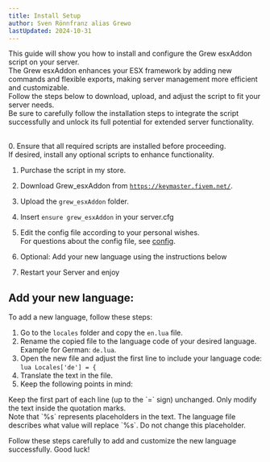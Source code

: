 ```yaml
---
title: Install Setup
author: Sven Rönnfranz alias Grewo
lastUpdated: 2024-10-31
---
```


<head>
  <link rel="stylesheet" href="./../src/assets/css/pagestyle.css" />
</head>


This guide will show you how to install and configure the Grew esxAddon script on your server.<br/>
The Grew esxAddon enhances your ESX framework by adding new commands and flexible exports, making server management more efficient and customizable.<br/>
Follow the steps below to download, upload, and adjust the script to fit your server needs.<br/>
Be sure to carefully follow the installation steps to integrate the script successfully and unlock its full potential for extended server functionality.<br/>
<br/>

<Steps>
  0. Ensure that all required scripts are installed before proceeding.<br/>
     If desired, install any optional scripts to enhance functionality.

  1. Purchase the script in my store.
  
  2. Download Grew_esxAddon from <a href="https://keymaster.fivem.net/" target="_blank">`https://keymaster.fivem.net/`</a>.

  3. Upload the `grew_esxAddon` folder.

  4. Insert `ensure grew_esxAddon` in your server.cfg

  5. Edit the config file according to your personal wishes.<br/>
     For questions about the config file, see <a href="/grew_esxaddon/config" target="_self">config</a>.

  6. Optional: Add your new language using the instructions below

  7. Restart your Server and enjoy
</Steps>

## Add your new language:
To add a new language, follow these steps:
<Steps>
  1. Go to the `locales` folder and copy the `en.lua` file.
  2. Rename the copied file to the language code of your desired language. Example for German: `de.lua`.
  3. Open the new file and adjust the first line to include your language code: `lua Locales['de'] = {`
  4. Translate the text in the file.
  5. Keep the following points in mind:
</Steps>

<Aside type="caution">
  Keep the first part of each line (up to the `=` sign) unchanged. Only modify the text inside the quotation marks.
</Aside>
<Aside type="caution">
  Note that `%s` represents placeholders in the text. The language file describes what value will replace `%s`. Do not change this placeholder.
</Aside>

Follow these steps carefully to add and customize the new language successfully. Good luck!
